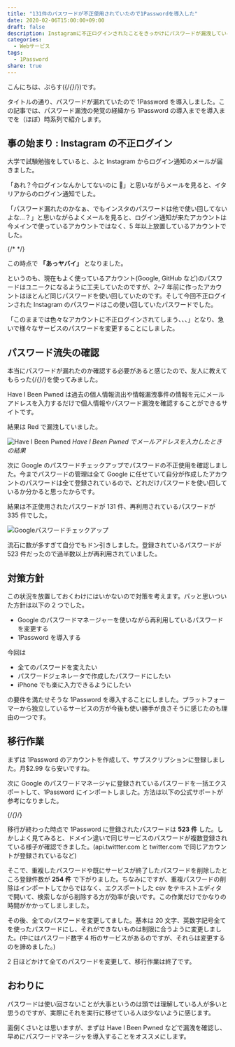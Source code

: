 ```yaml
---
title: "131件のパスワードが不正使用されていたので1Passwordを導入した"
date: 2020-02-06T15:00:00+09:00
draft: false
description: Instagramに不正ログインされたことをきっかけにパスワードが漏洩していることが発覚したので1Passwordを導入して全てのアカウントのパスワードを変更することにしました。
categories:
  - Webサービス
tags:
  - 1Password
share: true
---
```


こんにちは、ぷらす({/*{<link href="https://twitter.com/p1ass" text="@p1ass" >}*/})です。

タイトルの通り、パスワードが漏れていたので 1Password を導入しました。この記事では、パスワード漏洩の発覚の経緯から 1Password の導入までを導入までを（ほぼ）時系列で紹介します。

## 事の始まり : Instagram の不正ログイン

大学で試験勉強をしていると、ふと Instagram からログイン通知のメールが届きました。

「あれ？今ログインなんかしてないのに 🤔」と思いながらメールを見ると、イタリアからのログイン通知でした。

「パスワード漏れたのかなぁ、でもインスタのパスワードは他で使い回してないよな...？」と思いながらよくメールを見ると、ログイン通知が来たアカウントは今メインで使っているアカウントではなく、5 年以上放置しているアカウントでした。

 {/* <!--more--> */}

この時点で **「あっヤバイ」** となりました。

というのも、現在もよく使っているアカウント(Google, GitHub など)のパスワードはユニークになるように工夫していたのですが、2~7 年前に作ったアカウントはほとんど同じパスワードを使い回していたのです。そして今回不正ログインされた Instagram のパスワードはこの使い回していたパスワードでした。

「このままでは色々なアカウントに不正ログインされてしまう、、、」となり、急いで様々なサービスのパスワードを変更することにしました。

## パスワード流失の確認

本当にパスワードが漏れたのか確認する必要があると感じたので、友人に教えてもらった{/*{<link href="https://haveibeenpwned.com/" text="Have I Been Pwned" >}*/}を使ってみました。

Have I Been Pwned は過去の個人情報流出や情報漏洩事件の情報を元にメールアドレスを入力するだけで個人情報やパスワード漏洩を確認することができるサイトです。

結果は Red で漏洩していました。

![Have I Been Pwned](pwned.png)
_Have I Been Pwned でメールアドレスを入力したときの結果_

次に Google のパスワードチェックアップでパスワードの不正使用を確認しました。今までパスワードの管理は全て Google に任せていて自分が作成したアカウントのパスワードは全て登録されているので、どれだけパスワードを使い回しているか分かると思ったからです。

結果は不正使用されたパスワードが 131 件、再利用されているパスワードが 335 件でした。

![Googleパスワードチェックアップ](password_check.jpg)

流石に数が多すぎて自分でもドン引きしました。登録されているパスワードが 523 件だったので過半数以上が再利用されていました。

## 対策方針

この状況を放置しておくわけにはいかないので対策を考えます。パッと思いついた方針は以下の 2 つでした。

- Google のパスワードマネージャーを使いながら再利用しているパスワードを変更する
- 1Password を導入する

今回は

- 全てのパスワードを変えたい
- パスワードジェネレータで作成したパスワードにしたい
- iPhone でも楽に入力できるようにしたい

の要件を満たせそうな 1Password を導入することにしました。プラットフォーマーから独立しているサービスの方が今後も使い勝手が良さそうに感じたのも理由の一つです。

## 移行作業

まずは 1Password のアカウントを作成して、サブスクリプションに登録しました。月\$2.99 なら安いですね。

次に Google のパスワードマネージャに登録されているパスワードを一括エクスポートして、1Password にインポートしました。方法は以下の公式サポートが参考になりました。

{/*{<block-link href="https://support.1password.com/import-chrome/" >}*/}

移行が終わった時点で 1Password に登録されたパスワードは **523 件** した。しかしよく見てみると、ドメイン違いで同じサービスのパスワードが複数登録されている様子が確認できました。(api.twittter.com と twitter.com で同じアカウントが登録されているなど)

そこで、重複したパスワードや既にサービスが終了したパスワードを削除したところ登録件数が **254 件** で下がりました。ちなみにですが、重複パスワードの削除はインポートしてからではなく、エクスポートした csv をテキストエディタで開いて、検索しながら削除する方が効率が良いです。この作業だけでかなりの時間がかかってしましました。

その後、全てのパスワードを変更してました。基本は 20 文字、英数字記号全てを使ったパスワードにし、それができないものは制限に合うように変更しました。(中にはパスワード数字 4 桁のサービスがあるのですが、それらは変更するのを諦めました。)

2 日ほどかけて全てのパスワードを変更して、移行作業は終了です。

## おわりに

パスワードは使い回さないことが大事というのは頭では理解している人が多いと思うのですが、実際にそれを実行に移せている人は少ないように感じます。

面倒くさいとは思いますが、まずは Have I Been Pwned などで漏洩を確認し、早めにパスワードマネージャを導入することをオススメにします。
